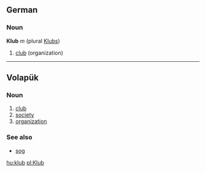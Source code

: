 ==German==
===Noun===
'''Klub''' ''m'' (plural [[Klubs]])

# [[club]] (organization)

----
== Volapük == 
=== Noun === 
# [[club]]
# [[society]]
# [[organization]]

=== See also ===
* [[sog]]

[[hu:klub]]
[[pl:Klub]]